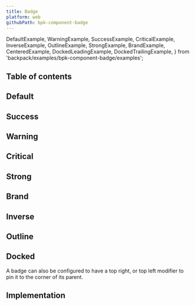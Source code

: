 ```yaml
---
title: Badge
platform: web
githubPath: bpk-component-badge
---
```



  DefaultExample,
  WarningExample,
  SuccessExample,
  CriticalExample,
  InverseExample,
  OutlineExample,
  StrongExample,
  BrandExample,
  CenteredExample,
  DockedLeadingExample,
  DockedTrailingExample,
} from 'backpack/examples/bpk-component-badge/examples';

## Table of contents

## Default

<PresentationBlock>
  <DefaultExample />
</PresentationBlock>

## Success

<PresentationBlock>
  <SuccessExample />
</PresentationBlock>

## Warning

<PresentationBlock>
  <WarningExample />
</PresentationBlock>

## Critical

<PresentationBlock>
  <CriticalExample />
</PresentationBlock>

## Strong

<PresentationBlock>
  <StrongExample />
</PresentationBlock>

## Brand

<PresentationBlock>
  <BrandExample />
</PresentationBlock>

## Inverse

<PresentationBlock>
  <InverseExample />
</PresentationBlock>

## Outline

<PresentationBlock>
  <OutlineExample />
</PresentationBlock>


## Docked

A badge can also be configured to have a top right, or top left modifier to pin it to the corner of its parent.

<PresentationBlock>
  <DockedTrailingExample />
</PresentationBlock>

## Implementation

<Readme />
